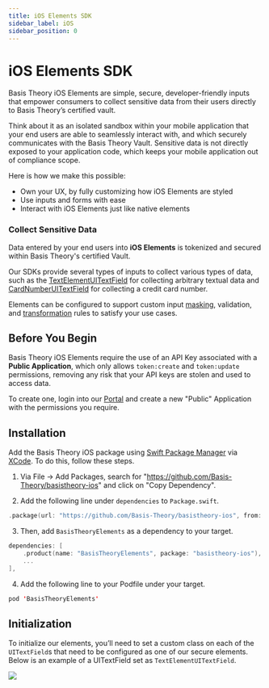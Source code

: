 ```yaml
---
title: iOS Elements SDK
sidebar_label: iOS
sidebar_position: 0
---
```



# iOS Elements SDK

Basis Theory iOS Elements are simple, secure, developer-friendly inputs that empower consumers to collect sensitive data from their users directly to Basis Theory’s certified vault.

Think about it as an isolated sandbox within your mobile application that your end users are able to seamlessly
interact with, and which securely communicates with the Basis Theory Vault. Sensitive data is not directly exposed to
your application code, which keeps your mobile application out of compliance scope.

Here is how we make this possible:

- Own your UX, by fully customizing how iOS Elements are styled
- Use inputs and forms with ease
- Interact with iOS Elements just like native elements

### Collect Sensitive Data

Data entered by your end users into **iOS Elements** is tokenized and secured within Basis Theory's certified Vault.

Our SDKs provide several types of inputs to collect various types of data, such as the [TextElementUITextField](./elements/types##text-element-ui-text-field)
for collecting arbitrary textual data and [CardNumberUITextField](./elements/types##card-number-ui-text-field) for collecting a credit card number.

Elements can be configured to support custom input [masking](./elements/options/#mask), validation, and [transformation](./elements/options/#transform) rules to satisfy your use cases.

## Before You Begin

Basis Theory iOS Elements require the use of an API Key associated with a **Public Application**, which only allows `token:create` and `token:update` permissions, removing any risk that your API keys are stolen and used to access data.

To create one, login into our [Portal](https://portal.basistheory.com) and create a new "Public" Application with the permissions you require.

## Installation

Add the Basis Theory iOS package using <a href="https://www.swift.org/package-manager/">Swift Package Manager</a> via <a href="https://developer.apple.com/xcode/">
XCode</a>. To do this, follow these steps.

1. Via File -> Add Packages, search for "https://github.com/Basis-Theory/basistheory-ios" and click on "Copy Dependency".

2. Add the following line under `dependencies` to `Package.swift`.

```swift showLineNumbers
.package(url: "https://github.com/Basis-Theory/basistheory-ios", from: "X.X.X"),
```

3. Then, add `BasisTheoryElements` as a dependency to your target.

```swift showLineNumbers
dependencies: [
    .product(name: "BasisTheoryElements", package: "basistheory-ios"),
    ...
],
```

4. Add the following line to your Podfile under your target.

```swift showLineNumbers
pod 'BasisTheoryElements'
```

## Initialization

To initialize our elements, you’ll need to set a custom class on each of the `UITextField`s that need to be configured as one of our secure elements.
Below is an example of a UITextField set as `TextElementUITextField`.

![](/img/iOS/initialization.png)
